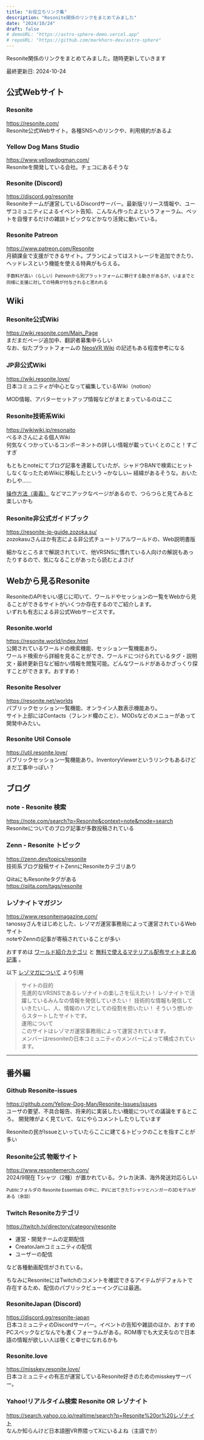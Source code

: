 ```yaml
---
title: "お役立ちリンク集"
description: "Resonite関係のリンクをまとめてみました"
date: "2024/10/24"
draft: false
# demoURL: "https://astro-sphere-demo.vercel.app"
# repoURL: "https://github.com/markhorn-dev/astro-sphere"
---
```


Resonite関係のリンクをまとめてみました。随時更新していきます

最終更新日: 2024-10-24

## 公式Webサイト

### Resonite

https://resonite.com/  
Resonite公式Webサイト。各種SNSへのリンクや、利用規約があるよ

### Yellow Dog Mans Studio

https://www.yellowdogman.com/  
Resoniteを開発している会社。チェコにあるそうな

### Resonite (Discord)

https://discord.gg/resonite  
Resoniteチームが運営しているDiscordサーバー。最新版リリース情報や、ユーザコミュニティによるイベント告知、こんなん作ったよというフォーラム、ペットを自慢するだけの雑談トピックなどかなり活発に動いている。

### Resonite Patreon

https://www.patreon.com/Resonite  
月額課金で支援ができるサイト。プランによってはストレージを追加できたり、ヘッドレスという機能を使える特典がもらえる。

<small>
  手数料が高い（らしい）Patreonから別プラットフォームに移行する動きがあるが、いままでと同様に支援に対しての特典が付与されると思われる
</small>

## Wiki

### Resonite公式Wiki

https://wiki.resonite.com/Main_Page  
まだまだページ追加中、翻訳者募集中らしい  
なお、似たプラットフォームの [NeosVR Wiki](https://wiki.neosvr.com/Main_Page/ja) の記述もある程度参考になる

### JP非公式Wiki

https://wiki.resonite.love/  
日本コミュニティが中心となって編集しているWiki（notion）

MOD情報、アバターセットアップ情報などがまとまっているのはここ

### Resonite技術系Wiki

https://wikiwiki.jp/resonaito  
べるネさんによる個人Wiki  
何気なくつかっているコンポーネントの詳しい情報が載っていくとのこと！すごすぎ

もともとnoteにてブログ記事を連載していたが、シャドウBANで検索にヒットしなくなったためWikiに移転したという ~かなしい~ 経緯があるそうな。おいたわしや……

[操作方法（奥義）](https://wikiwiki.jp/resonaito/%E6%93%8D%E4%BD%9C%E6%96%B9%E6%B3%95%EF%BC%88%E5%A5%A5%E7%BE%A9%EF%BC%89) などマニアックなページがあるので、つらつらと見てみると楽しいかも

### Resonite非公式ガイドブック

https://resonite-jp-guide.zozoka.su/  
zozokasuさんほか有志による非公式チュートリアルワールドの、Web説明書版

細かなところまで解説されていて、他VRSNSに慣れている人向けの解説もあったりするので、気になることがあったら読むとよさげ


<dev class="flex flex-col items-center">
  <RelativeComponent />
</dev>

## Webから見るResonite

ResoniteのAPIをいい感じに叩いて、ワールドやセッションの一覧をWebから見ることができるサイトがいくつか存在するのでご紹介します。  
いずれも有志による非公式Webサービスです。

### Resonite.world

https://resonite.world/index.html  
公開されているワールドの検索機能、セッション一覧機能あり。  
ワールド検索から詳細を見ることができ、ワールドにつけられているタグ・説明文・最終更新日など細かい情報を閲覧可能。どんなワールドがあるかざっくり探すことができます。おすすめ！

### Resonite Resolver

https://resonite.net/worlds  
パブリックセッション一覧機能、オンライン人数表示機能あり。  
サイト上部にはContacts（フレンド欄のこと）、MODsなどのメニューがあって開発中みたい。

### Resonite Util Console

https://util.resonite.love/  
パブリックセッション一覧機能あり。InventoryViewerというリンクもあるけどまだ工事中っぽい？

## ブログ

### note - Resonite 検索

https://note.com/search?q=Resonite&context=note&mode=search  
Resoniteについてのブログ記事が多数投稿されている

### Zenn - Resonite トピック

https://zenn.dev/topics/resonite  
技術系ブログ投稿サイトZennにResoniteカテゴリあり

QiitaにもResoniteタグがある  
https://qiita.com/tags/resonite

### レゾナイトマガジン

https://www.resonitemagazine.com/  
tanossyさんをはじめとした、レゾマガ運営事務局によって運営されているWebサイト  
noteやZennの記事が寄稿されていることが多い

おすすめは [ワールド紹介カテゴリ](https://www.resonitemagazine.com/category/worl/) と [無料で使えるマテリアル配布サイトまとめ記事](https://www.resonitemagazine.com/post-0-17) 。

以下 [レゾマガについて](https://www.resonitemagazine.com/about) より引用

> サイトの目的  
> 先進的なVRSNSであるレゾナイトの楽しさを伝えたい！
> レゾナイトで活躍しているみんなの情報を発信していきたい！
> 技術的な情報も発信していきたいし、人、情報のハブとしての役割を担いたい！
> そういう想いからスタートしたサイトです。  
> 運用について  
> このサイトはレゾマガ運営事務局によって運営されています。  
> メンバーはresoniteの日本コミュニティのメンバーによって構成されています。

---

## 番外編

### Github Resonite-issues

https://github.com/Yellow-Dog-Man/Resonite-Issues/issues  
ユーザの要望、不具合報告、将来的に実装したい機能についての議論をするところ。 開発陣がよく見ていて、なにやらコメントしたりしています

Resoniteの民がIssueといっていたらここに建てるトピックのことを指すことが多い

### Resonite公式 物販サイト

https://www.resonitemerch.com/  
2024/9現在 Tシャツ（2種）が置かれている。クレカ決済、海外発送対応らしい

<small>
  Publicフォルダの Resonite Essentials
  の中に、PVに出てきたTシャツとハンガーの3Dモデルがある（余談）
</small>

### Twitch Resoniteカテゴリ

https://twitch.tv/directory/category/resonite

- 運営・開発チームの定期配信
- CreatorJamコミュニティの配信
- ユーザーの配信

など各種動画配信がされている。

ちなみにResoniteにはTwitchのコメントを確認できるアイテムがデフォルトで存在するため、配信のパブリックビューイングには最適。

### ResoniteJapan (Discord)

https://discord.gg/resonite-japan  
日本コミュニティのDiscordサーバー。イベントの告知や雑談のほか、おすすめPCスペックなどなんでも書くフォーラムがある。ROM専でも大丈夫なので日本語の情報が欲しい人は覗くと幸せになれるかも

### Resonite.love

https://misskey.resonite.love/  
日本コミュニティの有志が運営しているResonite好きのためのmisskeyサーバー。

### Yahoo!リアルタイム検索 Resonite OR レゾナイト

https://search.yahoo.co.jp/realtime/search?p=Resonite%20or%20レゾナイト  
なんか知らんけど日本語圏VR界隈ってXにいるよね（主語でか）
